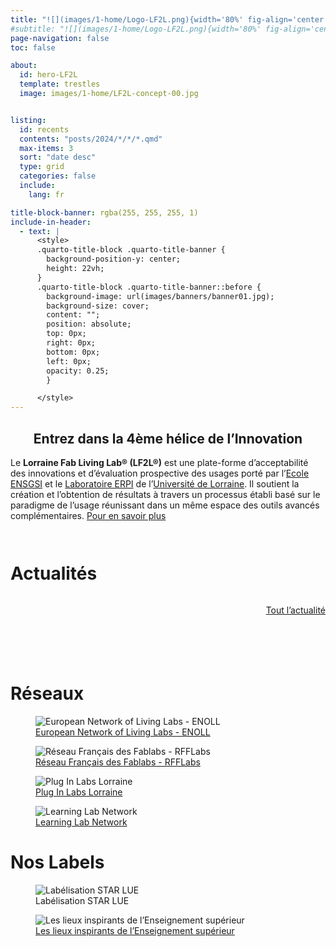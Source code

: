```yaml
---
title: "![](images/1-home/Logo-LF2L.png){width='80%' fig-align='center'}"
#subtitle: "![](images/1-home/Logo-LF2L.png){width='80%' fig-align='center'}"
page-navigation: false
toc: false

about:
  id: hero-LF2L  
  template: trestles
  image: images/1-home/LF2L-concept-00.jpg


listing:
  id: recents
  contents: "posts/2024/*/*/*.qmd"
  max-items: 3
  sort: "date desc"
  type: grid
  categories: false
  include:
    lang: fr

title-block-banner: rgba(255, 255, 255, 1)
include-in-header:
  - text: |
      <style>
      .quarto-title-block .quarto-title-banner {
        background-position-y: center;
        height: 22vh;
      }
      .quarto-title-block .quarto-title-banner::before {
        background-image: url(images/banners/banner01.jpg);
        background-size: cover;
        content: "";
        position: absolute;
        top: 0px;
        right: 0px;
        bottom: 0px;
        left: 0px;
        opacity: 0.25;
        }

      </style>
---
```



## Entrez dans la 4ème hélice de l’Innovation {style="text-align:center"}

:::{#hero-LF2L}

Le **Lorraine Fab Living Lab® (LF2L®)** est une plate-forme d'acceptabilité des innovations et d'évaluation prospective des usages
porté par l'[Ecole ENSGSI](https://ensgsi.univ-lorraine.fr/) et le [Laboratoire ERPI](https://erpi.univ-lorraine.fr/) de l'[Université de Lorraine](https://www.univ-lorraine.fr/). 
Il soutient la création et l'obtention de résultats à travers un processus établi basé sur le paradigme de l'usage réunissant dans un même espace des outils avancés complémentaires.  [Pour en savoir plus](/about.html){.btn .btn-primary .btn role="button" data-toggle="tooltip" title="Here's a tooltip" }


::: {layout-nrow=1}
![[](https://ensgsi.univ-lorraine.fr/) ](images/logos/ENSGSI-Horizontal.png)

![[](https://erpi.univ-lorraine.fr/)](images/logos/ERPI-Horizontal.svg)
:::

:::


# Actualités {.center}

::: {#recents}
:::

:::{style="display: flex; justify-content: right; height: 100px;"}
[Tout l'actualité](/blog/){.btn .btn-primary .btn-lg role="button" data-toggle="tooltip" title="Actualité" }
:::





# Réseaux


::: {layout-nrow=1}
![[European Network of Living Labs - ENOLL](https://enoll.org/) ](images/logos/ENOLL.svg)

![[Réseau Français des Fablabs - RFFLabs](https://rfflabs.fr/)](images/logos/RFF.svg)

![[Plug In Labs Lorraine](https://pluginlabs.univ-lorraine.fr/fiche/lorraine-fab-living-lab/)](images/logos/pil.svg)


![[Learning Lab Network](https://www.learninglab-network.com/espace/lorraine-fab-living-lab/)](images/logos/ll.svg)



:::




# Nos Labels

::: {layout-nrow=1}
![Labélisation STAR LUE](images/logos/start-lue.png)

![[Les lieux inspirants de l'Enseignement supérieur](https://inspiration.dgesip.fr/Espaces/Lieu/WuMr6/)](images/logos/MESR.svg)
:::



